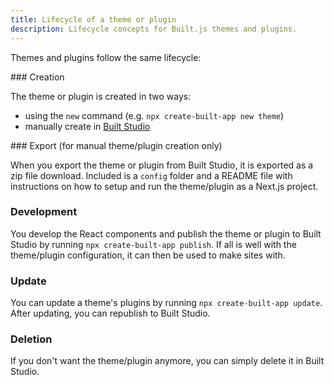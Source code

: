 ```yaml
---
title: Lifecycle of a theme or plugin
description: Lifecycle concepts for Built.js themes and plugins.
---
```



Themes and plugins follow the same lifecycle:
 
<Steps>
<Step>
### Creation
 
The theme or plugin is created in two ways:
- using the `new` command (e.g. `npx create-built-app new theme`)
- manually create in [Built Studio](/built-studio)
</Step>
<Step>
### Export (for manual theme/plugin creation only)
 
When you export the theme or plugin from Built Studio, it is exported as a zip file download. Included is a ```config``` folder and a README file with instructions on how to setup and run the theme/plugin as a Next.js project.
</Step>
<Step>
### Development

You develop the React components and publish the theme or plugin to Built Studio by running `npx create-built-app publish`. If all is well with the theme/plugin configuration, it can then be used to make sites with.
</Step>
<Step>
### Update

You can update a theme's plugins by running `npx create-built-app update`. After updating, you can republish to Built Studio.
</Step>
<Step>
### Deletion

If you don't want the theme/plugin anymore, you can simply delete it in Built Studio. 
</Step>
</Steps>
